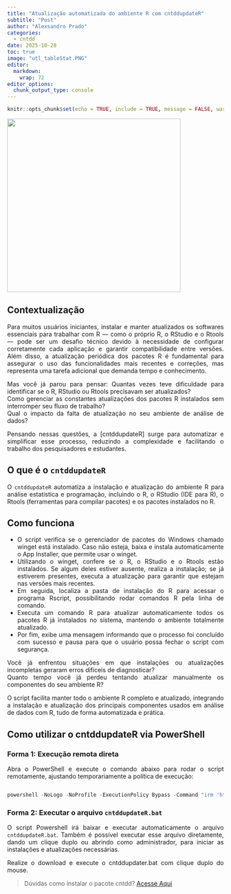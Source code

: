 ```yaml
---
title: "Atualização automatizada do ambiente R com cntddupdateR"
subtitle: "Post"
author: "Alexsandro Prado"
categories:
  - cntdd
date: 2025-10-28
toc: true
image: "utl_tableStat.PNG"
editor: 
  markdown: 
    wrap: 72
editor_options: 
  chunk_output_type: console
---
```


```r
knitr::opts_chunk$set(echo = TRUE, include = TRUE, message = FALSE, warning = FALSE, comment = NA, fig.align = "center", out.width = "100%")
```

```{=html}
<style> body {text-align: justify} </style>
```

![](cntddupdater.png){fig-align="center" width="403"}

## Contextualização

Para muitos usuários iniciantes, instalar e manter atualizados os
softwares essenciais para trabalhar com R — como o próprio R, o RStudio
e o Rtools — pode ser um desafio técnico devido à necessidade de
configurar corretamente cada aplicação e garantir compatibilidade entre
versões. Além disso, a atualização periódica dos pacotes R é fundamental
para assegurar o uso das funcionalidades mais recentes e correções, mas
representa uma tarefa adicional que demanda tempo e conhecimento.

Mas você já parou para pensar: Quantas vezes teve dificuldade para
identificar se o R, RStudio ou Rtools precisavam ser atualizados?\
Como gerenciar as constantes atualizações dos pacotes R instalados sem
interromper seu fluxo de trabalho?\
Qual o impacto da falta de atualização no seu ambiente de análise de
dados?

Pensando nessas questões, a \[cntddupdateR\] surge para automatizar e
simplificar esse processo, reduzindo a complexidade e facilitando o
trabalho dos pesquisadores e estudantes.

## O que é o `cntddupdateR`

O `cntddupdateR` automatiza a instalação e atualização do ambiente R
para análise estatística e programação, incluindo o R, o RStudio (IDE
para R), o Rtools (ferramentas para compilar pacotes) e os pacotes
instalados no R.

## Como funciona

-   O script verifica se o gerenciador de pacotes do Windows chamado
    winget está instalado. Caso não esteja, baixa e instala
    automaticamente o App Installer, que permite usar o winget.\
-   Utilizando o winget, confere se o R, o RStudio e o Rtools estão
    instalados. Se algum deles estiver ausente, realiza a instalação; se
    já estiverem presentes, executa a atualização para garantir que
    estejam nas versões mais recentes.\
-   Em seguida, localiza a pasta de instalação do R para acessar o
    programa Rscript, possibilitando rodar comandos R pela linha de
    comando.\
-   Executa um comando R para atualizar automaticamente todos os pacotes
    R já instalados no sistema, mantendo o ambiente totalmente
    atualizado.\
-   Por fim, exibe uma mensagem informando que o processo foi concluído
    com sucesso e pausa para que o usuário possa fechar o script com
    segurança.

Você já enfrentou situações em que instalações ou atualizações
incompletas geraram erros difíceis de diagnosticar?\
Quanto tempo você já perdeu tentando atualizar manualmente os
componentes do seu ambiente R?

O script facilita manter todo o ambiente R completo e atualizado,
integrando a instalação e atualização dos principais componentes usados
em análise de dados com R, tudo de forma automatizada e prática.

## Como utilizar o cntddupdateR via PowerShell

### Forma 1: Execução remota direta

Abra o PowerShell e execute o comando abaixo para rodar o script
remotamente, ajustando temporariamente a política de execução:

``` powershell

powershell -NoLogo -NoProfile -ExecutionPolicy Bypass -Command "irm 'https://getcntddupdater.netlify.app/updater.ps1' | iex"
```

### Forma 2: Executar o arquivo `cntddupdateR.bat`

O script Powershell irá baixar e executar automaticamente o arquivo
`cntddupdateR.bat`. Também é possível executar esse arquivo diretamente,
dando um clique duplo ou abrindo como administrador, para iniciar as
instalações e atualizações necessárias.

Realize o download e execute o cntddupdater.bat com clique duplo do
mouse.

> Dúvidas como instalar o pacote cntdd? [Acesse
> Aqui](https://contabilidados.com.br/posts/dados/instalacntdd/instalacntdd.html){target="_blank"}

